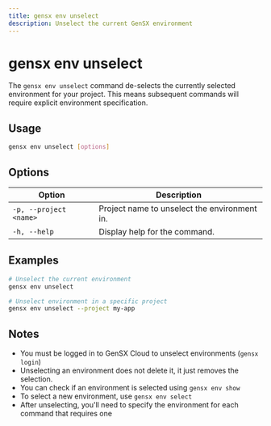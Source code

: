 ```yaml
---
title: gensx env unselect
description: Unselect the current GenSX environment
---
```


# gensx env unselect

The `gensx env unselect` command de-selects the currently selected environment for your project. This means subsequent commands will require explicit environment specification.

## Usage

```bash
gensx env unselect [options]
```

## Options

| Option                  | Description                                                                  |
| ----------------------- | ---------------------------------------------------------------------------- |
| `-p, --project <name>`  | Project name to unselect the environment in.                                 |
| `-h, --help`            | Display help for the command.                                                |

## Examples

```bash
# Unselect the current environment
gensx env unselect

# Unselect environment in a specific project
gensx env unselect --project my-app
```

## Notes

- You must be logged in to GenSX Cloud to unselect environments (`gensx login`)
- Unselecting an environment does not delete it, it just removes the selection.
- You can check if an environment is selected using `gensx env show`
- To select a new environment, use `gensx env select`
- After unselecting, you'll need to specify the environment for each command that requires one
